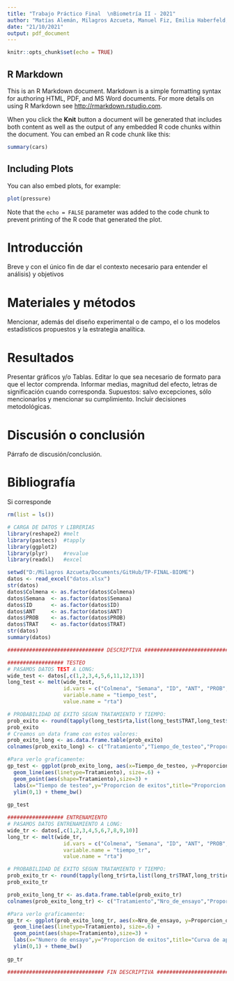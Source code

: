 ```yaml
---
title: "Trabajo Práctico Final  \nBiometría II - 2021"
author: "Matías Alemán, Milagros Azcueta, Manuel Fiz, Emilia Haberfeld, Diego Kafer, Ilan Shalom"
date: "21/10/2021"
output: pdf_document
---
```


```r
knitr::opts_chunk$set(echo = TRUE)
```

## R Markdown

This is an R Markdown document. Markdown is a simple formatting syntax for authoring HTML, PDF, and MS Word documents. For more details on using R Markdown see <http://rmarkdown.rstudio.com>.

When you click the **Knit** button a document will be generated that includes both content as well as the output of any embedded R code chunks within the document. You can embed an R code chunk like this:

```r
summary(cars)
```

## Including Plots

You can also embed plots, for example:

```r
plot(pressure)
```

Note that the `echo = FALSE` parameter was added to the code chunk to prevent printing of the R code that generated the plot.


# Introducción
Breve y con el único fin de dar el contexto necesario para entender el análisis) y objetivos

# Materiales y métodos
Mencionar, además del diseño experimental o de campo, el o los modelos estadísticos propuestos y la estrategia analítica.

# Resultados
Presentar gráficos y/o Tablas. Editar lo que sea necesario de formato para que el lector comprenda. Informar medias, magnitud del efecto, letras de significación cuando corresponda. Supuestos: salvo excepciones, sólo mencionarlos y mencionar su cumplimiento. Incluir decisiones metodológicas.

# Discusión o conclusión
Párrafo de discusión/conclusión.

# Bibliografía
Si corresponde

```r
rm(list = ls()) 

# CARGA DE DATOS Y LIBRERIAS
library(reshape2) #melt
library(pastecs)  #tapply
library(ggplot2)
library(plyr)     #revalue
library(readxl)   #excel

setwd("D:/Milagros Azcueta/Documents/GitHub/TP-FINAL-BIOME")
datos <- read_excel("datos.xlsx")
str(datos)
datos$Colmena <- as.factor(datos$Colmena)
datos$Semana  <- as.factor(datos$Semana)
datos$ID      <- as.factor(datos$ID)
datos$ANT     <- as.factor(datos$ANT)
datos$PROB    <- as.factor(datos$PROB)
datos$TRAT    <- as.factor(datos$TRAT)
str(datos)
summary(datos)

############################### DESCRIPTIVA ####################################################

################## TESTEO 
# PASAMOS DATOS TEST A LONG:
wide_test <- datos[,c(1,2,3,4,5,6,11,12,13)]
long_test <- melt(wide_test,
                  id.vars = c("Colmena", "Semana", "ID", "ANT", "PROB", "TRAT"),
                  variable.name = "tiempo_test",
                  value.name = "rta")

# PROBABILIDAD DE EXITO SEGUN TRATAMIENTO Y TIEMPO:
prob_exito <- round(tapply(long_test$rta,list(long_test$TRAT,long_test$tiempo_test),mean),2)
prob_exito
# Creamos un data frame con estos valores:
prob_exito_long <- as.data.frame.table(prob_exito)
colnames(prob_exito_long) <- c("Tratamiento","Tiempo_de_testeo","Proporcion_de_exitos")

#Para verlo graficamente:
gp_test <- ggplot(prob_exito_long, aes(x=Tiempo_de_testeo, y=Proporcion_de_exitos, colour=Tratamiento, group=Tratamiento)) +
  geom_line(aes(linetype=Tratamiento), size=.6) +
  geom_point(aes(shape=Tratamiento),size=3) +
  labs(x="Tiempo de testeo",y="Proporcion de exitos",title="Proporcion de exitos en funcion del tiempo y el tratamiento") +
  ylim(0,1) + theme_bw()
  
gp_test

################## ENTRENAMIENTO
# PASAMOS DATOS ENTRENAMIENTO A LONG:
wide_tr <- datos[,c(1,2,3,4,5,6,7,8,9,10)]
long_tr <- melt(wide_tr,
                  id.vars = c("Colmena", "Semana", "ID", "ANT", "PROB", "TRAT"),
                  variable.name = "tiempo_tr",
                  value.name = "rta")

# PROBABILIDAD DE EXITO SEGUN TRATAMIENTO Y TIEMPO:
prob_exito_tr <- round(tapply(long_tr$rta,list(long_tr$TRAT,long_tr$tiempo_tr),mean),2)
prob_exito_tr

prob_exito_long_tr <- as.data.frame.table(prob_exito_tr)
colnames(prob_exito_long_tr) <- c("Tratamiento","Nro_de_ensayo","Proporcion_de_exitos")

#Para verlo graficamente:
gp_tr <- ggplot(prob_exito_long_tr, aes(x=Nro_de_ensayo, y=Proporcion_de_exitos, colour=Tratamiento, group=Tratamiento)) +
  geom_line(aes(linetype=Tratamiento), size=.6) +
  geom_point(aes(shape=Tratamiento),size=3) +
  labs(x="Numero de ensayo",y="Proporcion de exitos",title="Curva de aprendizaje") +
  ylim(0,1) + theme_bw()
  
gp_tr

############################### FIN DESCRIPTIVA ################################################

```

